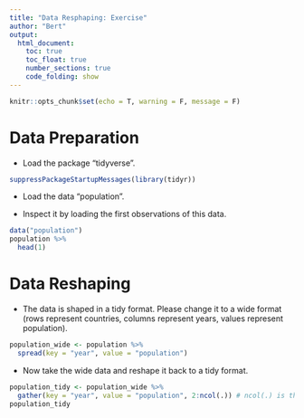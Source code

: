 ```yaml
---
title: "Data Resphaping: Exercise"
author: "Bert"
output: 
  html_document:
    toc: true
    toc_float: true
    number_sections: true
    code_folding: show
---
```


```r
knitr::opts_chunk$set(echo = T, warning = F, message = F)
```

# Data Preparation

- Load the package "tidyverse".

```r
suppressPackageStartupMessages(library(tidyr))
```

- Load the data "population".

- Inspect it by loading the first observations of this data.

```r
data("population")
population %>%
  head(1)
```

# Data Reshaping

- The data is shaped in a tidy format. Please change it to a wide format (rows represent countries, columns represent years, values represent population).

```r
population_wide <- population %>%
  spread(key = "year", value = "population")
```

- Now take the wide data and reshape it back to a tidy format. 

```r
population_tidy <- population_wide %>%
  gather(key = "year", value = "population", 2:ncol(.)) # ncol(.) is the position of last column
population_tidy
```


